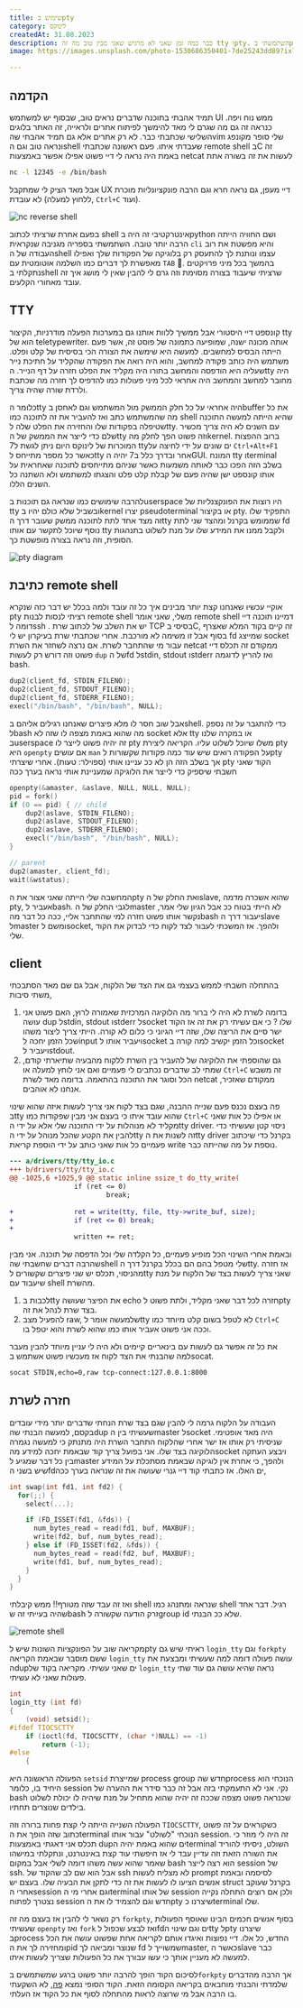 ```yaml
---
title: שימוש בpty
category: לינוקס
createdAt: 31.08.2023
description: כבר כמה זמן שאני לא מרגיש שאני מבין טוב מה זה tty וpty. השתמשתי בpty כדי לייצר remote shell אשר עובד ומרגיש ממש כמו shell רגיל ובנוסף עשיתי שינוי קטן על מנת שתמיד שאני מקליד הכל יוקלד פעמיים. TODO
image: https://images.unsplash.com/photo-1530686350401-7de25243dd89?ixlib=rb-4.0.3&ixid=M3wxMjA3fDB8MHxwaG90by1wYWdlfHx8fGVufDB8fHx8fA%3D%3D&auto=format&fit=crop&w=2071&q=80

---
```


## הקדמה

תמיד אהבתי בתוכנה שדברים נראים טוב, שבסוף יש למשתמש
UI
ממש נוח ויפה. כנראה זה גם מה שגרם לי מאד להימשך לפיתוח אתרים ולראייה, זה האתר בלוגים השלישי שכתבתי כבר.
לא רק אתרים אלא גם תמיד אהבתי
שהvim
שלי סופר מקונפג ונראה טוב וגם
הshell
שעבדתי איתו.
פעם ראשונה שכתבתי
remote shell
בC
זה באמת היה נראה לי דיי פשוט אפילו אפשר באמצעות
netcat
לעשות את זה בשורה אתת

```bash
nc -l 12345 -e /bin/bash
```

אבל מאד הציק לי שמתקבל
UX
דיי מעפן, גם נראה חרא וגם הרבה פונקציונליות מוכרת לא עובדת (ללחוץ למעלה,
`Ctrl+C`
ועוד).

![nc reverse shell](../nc-reverse-shell.gif "nc reverse shell")


בפעם אחרת שרציתי לכתוב
shell
אינטרקטיבי זה היה
בpython
ושם החוויה הייתה הרבה יותר טובה.
השתמשתי בספריה מגניבה שנקראית
`cli`
והיא מפשטת את רוב העבודה של
הshell
עצמו ונותנת לך להתעסק רק בלוגיקה של הפקודות שלך ואפילו מאפשרת לך דברים כמו השלמה אוטומטית עם
`TAB` 🤯.
בהמשך בכל מיני פרויקטים נתקלתי
בshell
שרציתי שיעבוד בצורה מסוימת וזה גרם לי להבין שאין לי מושג איך זה עובד מאחורי הקלעים.


## TTY
קונספט דיי היסטורי אבל ממשיך ללוות אותנו גם במערכות הפעלה מודרניות, הקיצור
tty
הוא של
teletypewriter.
אותה מכונה ישנה, שמופיעה כתמונה של פוסט זה, אשר פעם הייתה הבסיס למחשבים. למעשה היא שימשה
את הצורה הכי בסיסית של קלט ופלט. משתמש היה כותב פקודה למחשב, והוא היה רואה את הפקודה שהקליד על חתיכת נייר שעליה היא הודפסה
והמחשב בתורו היה מקליד את הפלט חזרה על דף הנייר.
הtty
היה מחובר למחשב והמחשב היה אחראי לכל מיני פעולות כמו להדפיס לך חזרה מה שכתבת ולרדת שורה שהיה צריך.

כלומר
הtty
היה אחראי על כל חלק הממשק מול המשתמש וגם לאחסן
בbuffer
את כל מה שהמשתמש כתב ואז להעביר את זה לתוכנה כמו
shell
שהיא הייתה למעשה 
התוכנה שטיפלה בפקודות שלו והחזירה את הפלט שלה
לtty.
עם השנים לא היה צריך מכשיר שלם כדי לייצר את הממשק של
הtty
וזה פשוט הפך לחלק
מהkernel.
ברוב ההפצות המוכרות של לינוקס היום ניתן לגשת ל7
ttyים
שונים על ידי לחיצה על
`Ctrl+Alt+F1`
כאשר כל מספר מתייחס
לtty
אחר ובדרך כלל ב7 יהיה
הGUI.
המונח
tty
וterminal
בשלב הזה הפכו כבר לאותה משמעות כאשר שניהם מתייחסים לתוכנה שאחראית על אותו קונספט ישן שהיה פעם של קבלת קלט פלט והצגתו למשתמש ולא השתנה כל השנים הללו.

להרבה שימושים כמו שנראה גם תוכנות
בuserspace
היו רוצות את הפונקצנליות
של
tty
ובשביל שלא כולם יהיו
בkernel
יצרו
pseudoterminal
או בקיצור
pty.
התפקיד שלו זה מצד אחד לתת לתוכנה ממשק שעובר דרך
הtty
שממומש בקרנל ומהצד שני לתת
fd
נוסף שיוכל לתקשר עם אותו
tty
ולקבל ממנו את המידע שלו על מנת לשלוט בתנהגות הסופית, וזה נראה בצורה מופשטת כך.

![pty diagram](../pty-diagram.png "pty diagram")

## כתיבת remote shell
אוקיי עכשיו שאנחנו קצת יותר מבינים איך כל זה עובד ולמה בכלל יש דבר כזה שנקרא
pty
רציתי לנסות לבנות
remote shell
משלי, שאני אומר
remote shell
דמיינו תוכנה דיי דומה
לssh
. יש את השלב של לכתוב שרת 
TCP
בסיסי
בC,
זה קיים בקוד המלא שאצרף בסוף אבל זו משימה לא מורכבת.
אחרי שכתבתי שרת בעיקרון יש לי
fd
שמייצג
socket
עבור מי שהתחבר לשרת.
אם נרצה לשחזר את השרת
netcat
ממקודם זה תכלס דיי פשוט וזה דורש רק לעשות
`dup`
של
הfd
לstdin, stdout וstderr
ואז להריץ לדוגמה bash.
```c
dup2(client_fd, STDIN_FILENO);
dup2(client_fd, STDOUT_FILENO);
dup2(client_fd, STDERR_FILENO);
execl("/bin/bash", "/bin/bash", NULL);
```
אבל שוב חסר לו מלא פיצרים שאנחנו רגילים אליהם
בshell.
כדי להתגבר על זה נספק
לbash
מה שהוא באמת מצפה לו שזה לא
socket
אלא
tty
או במקרה שלנו
בuserspace
זה יהיה פשוט לייצר לו
pty
משלו שיוכל לשלוט עליו. הקריאה ליצירת
pty
היא
`openpty`
אם עושים
`man`
על הפקודה רואים שיש עוד כמה פקודות שקשורות
לpty
אך בשלב הזה הן לא ככ עניינו אותי
(ספוילר: טעות).
אחרי שיצרתי
pty
הקוד שאני חשבתי שיספיק כדי לייצר את הלוגיקה שמעניינת אותי נראה בערך ככה

```c
openpty(&amaster, &aslave, NULL, NULL, NULL);
pid = fork()
if (0 == pid) { // child
    dup2(aslave, STDIN_FILENO);
    dup2(aslave, STDOUT_FILENO);
    dup2(aslave, STDERR_FILENO);
    execl("/bin/bash", "/bin/bash", NULL);
}

// parent
dup2(amaster, client_fd);
wait(&wstatus);
```

המחשבה שלי הייתה שאני אצור את
הpty
ואת החלק של
הslave,
שהוא אשכרה מדמה
pty,
אעביר
לbash.
לגבי החלק של
הmaster
לא הייתי בטוח ככ אבל הגיון שלי אמר, נקשר אותו פשוט חזרה למי שהתחבר אליי,
ככה כל דבר
מהbash
יעבור דרך
הslave
לmaster
ומשם
לsocket,
ולהפך. אז המשכתי לעבור לצד לקוח כדי לבדוק את הקוד שלי.

## client
בהתחלה חשבתי לממש בעצמי גם את הצד של הלקוח, אבל גם שם מאד הסתבכתי משתי סיבות,
1. בדומה לשרת לא היה לי ברור מה הלוקיגה המרכזית שאמורה לרוץ, האם פשוט אני עושה dup לstdin, stdout וstderr לsocket שלו ? כי אם עשיתי רק את זה אז הקוד ישר סיים את הריצה שלו, שזה דיי הגיוני כי כלום לא קורה. הייתי צריך ליצור משהו שכל הזמן יחכה לinput ויעביר אותו לsocket וכל הזמן יקשיב למה קורה בsocket ויעביר לstdout.
2. גם שהוספתי את הלוקיגה של להעביר בין השרת ללקוח מהבעיה שתיארתי קודם, שמתי לב שדברים נכתבים לי פעמיים ואם אני לוחץ למעלה או `Ctrl+C` זה משבש הכל וסוגר את התוכנה בהתאמה. בדומה מאד לשרת netcat ממקודם שאזכיר, אנחנו לא אוהבים.

פה בעצם נכנס פעם שנייה ההבנה, שגם בצד לקוח אני צריך לעשות איזה שהוא שינוי
בtty
שהוא עובד איתו כי בעצם אני מבין שפקודות כמו
`Ctrl+C`
או אפילו כל אות שאני מקליד לא מנוהלות על ידי התוכנה שלי אלא על ידי
הtty driver.
ניסוי קטן שעשיתי כדי להבין את הקטע שהכל מנוהל על ידי
הtty
זה לשנות את
הtty driver
בקרנל כדי שיכתוב פעמיים כל אות שאני כותב על ידי הוספת קריאת
write
נוספת על מה שהייתה כבר.

```diff
--- a/drivers/tty/tty_io.c
+++ b/drivers/tty/tty_io.c
@@ -1025,6 +1025,9 @@ static inline ssize_t do_tty_write(
                if (ret <= 0)
                        break;
 
+               ret = write(tty, file, tty->write_buf, size);
+               if (ret <= 0) break;
+
                written += ret;
```

ובאמת אחרי השינוי הכל מופיע פעמיים, כל הקלדה שלי וכל הדפסה של תוכנה. אני מבין שהרבה דברים שחשבתי
שהshell
שלי מטפל בהם הם בכלל בקרנל דרך
הtty.
אז חזרה מהניסוי, תכלס יש שני פיצרים שקשורים
לtty
שאני צריך לעשות בצד של הלקוח על מנת שיעבוד עם
shell
מהשרת.

1. לכבות בtty את הפיצר שעושה echo חזרה לכל דבר שאני מקליד, ולתת פשוט לpty בצד שרת לנהל את זה.
2. להפעיל מצב raw, שלמעשה אומר לtty לא לטפל בשום קלט מיוחד כמו `Ctrl+C` וככה אני פשוט אעביר אותו כמו שהוא לשרת והוא יטפל בו.

את כל זה אפשר גם לעשות עם בינאריים קיימים ולא היה לי עניין מיוחד להבין מעבר למה שהבנתי את הצד לקוח אז מעכשיו פשוט אשתמש
בsocat.

```bash
socat STDIN,echo=0,raw tcp-connect:127.0.0.1:8000
```

## חזרה לשרת
העבודה על הלקוח גרמה לי להבין שגם בצד שרת הנחתי שדברים יותר מידי עובדים בקסם,
למעשה הבנתי
שהdup
שעשיתי בין
הmaster
לsocket
היה מאד אופטימי. שניסיתי רק אותו אז ישר אחרי שהלקוח התחבר השרת היה מתנתק כי למעשה נגמרה הלוקיגה בצד שלו. אני בפועל צריך קוד שבאמת יחכה למידע
מהsocket
ויבצע העתקה בין כל דבר שמגיע
לmaster
ולהפך,
כי אחרת אין לוגיקה שבאמת מסתכלת על המידע שיש בשני
הfdים
האלו.
אז כתבתי קוד דיי גנרי שעושה את זה שנראה בערך ככה,
```c
int swap(int fd1, int fd2) {
  for(;;) {
    select(...);

    if (FD_ISSET(fd1, &fds)) {
      num_bytes_read = read(fd1, buf, MAXBUF);
      write(fd2, buf, num_bytes_read);
    } else if (FD_ISSET(fd2, &fds)) {
      num_bytes_read = read(fd2, buf, MAXBUF);
      write(fd1, buf, num_bytes_read);
    }
  }
}
```


ואז זה עבד שזה מטורף!! ממש קיבלתי
shell
שנראה ומתנהג כמו
shell
רגיל.
דבר אחד שהיה בעייתי זה
שbash
זרק הודעה שקשורה
לgroup id
שלא ככ הבנתי.

![remote shell](../remote-shell.gif "remote shell")

 מקריאה שוב על הפונקציות השונות שיש
לpty
ראיתי שיש גם
`login_tty`
וגם `forkpty`
ששם מוסבר שבאמת הקריאה
`login_tty`
עושה פעולה דומה למה שעשיתי ומבצעת את
הdupים 
שאני עשיתי. מקריאה בקוד של
`login_tty`
נראה שהיא עושה גם עוד שתי פעולות שאני לא עשיתי.

```c
int
login_tty (int fd)
{
	(void) setsid();
#ifdef TIOCSCTTY
	if (ioctl(fd, TIOCSCTTY, (char *)NULL) == -1)
		return (-1);
#else
	{
```

הפעולה הראשונה היא 
`setsid`
שמייצרת 
process group 
חדש
שהprocess
הנוכחי הוא היחיד בו, כלומר
session
נקי. אני לא התעמקתי בזה אבל זה כבר סידר את ההערה של
bash 
שכנראה פשוט מצפה שככה זה יהיה שהוא מתחיל על מנת שיהיה לו יכולת לשלוט בילדים שנוצרים תחתיו.

הפעולה השנייה הייתה לי קצת פחות ברורה וזה
`TIOCSCTTY`,
כשקוראים על זה פשוט כתוב שזה הופך את
הterminal
הנוכחי "לשולט" עבור אותו
session.
זה היה לי מוזר כי תכלס אני דאגתי באמצעות
dupים
שהוא באמת יהיה
הterminal
השולט, ניסיתי להוריד את השורה הזאת וזה עדיין עבד לי אז חיפשתי עוד קצת באינטרנט,
ונתקלתי במישהו שאמר שהוא עשה משהו דומה לשלי אבל במקום
bash
הוא רצה לייצר
session
של
ssh.
אבל הוא שם לב שהקוד של
ssh
לא מצליח לעשות
prompt
לסיסמה ובאמת אנשים הציעו לו לעשות את זה כדי לתקן את הבעיה שלו. בעצם יש
struct
בקרנל שעוקב אחרי
הsession
וגם אחרי מי 
הterminal
של אותו
session
ולכן אם רוצים התחלה נקייה נצטרך לפתוח
session
חדש וגם להצמיד לו את
הpty
שיצרנו
כterminal
שלו.


רק נשאר לי להבין אז בעצם מה זה
`forkpty`,
בסוף אנשים חכמים הבינו שאוסף הפעולות שעשיתי
`openpty`
ואז
`fork`
ואז לבצע שכפול
לfdים
וגם שינוי
הtty
לpty
שיצרנו בprocess
החדש, כל אלו. דיי נפוצות ואיגדו אותם לקריאה אחת שפשוט עושה את הכל ומחזירה לך את
הpid
שנוצר ומביאה לך
fd
שמשוייך
לmaster,
כאשר
הslave
כבר למעשה לא מעניין אותך כי עשו עבורך את כל הפעולות שצריך לעשות איתו.

 לסיכום הקוד הופך להרבה יותר פשוט ברגע שמשתמשים
ב`forkpty`
אך הרבה מהדברים שלמדתי והבנתי מוחבאים בקריאה הקסומה הזאת. הקוד הסופי נמצא
[פה](https://gist.github.com/nadavmisgav/b744fe8443c077f54cab87fcb3b29e56),
לא השקעתי בו הרבה אבל מי שרוצה לראות מהתחלה לסוף את כל הקוד אז העלתי.




